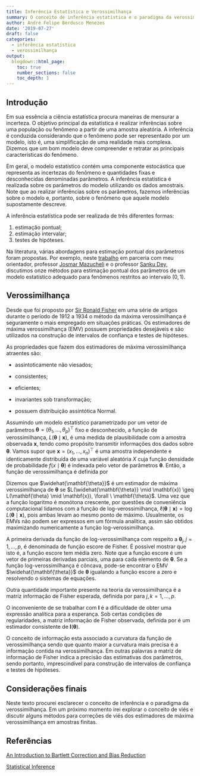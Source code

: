 ```yaml
---
title: Inferência Estatística e Verossimilhança
summary: O conceito de inferência estatística e o paradigma da verossimilhança
author: André Felipe Berdusco Menezes
date: '2019-07-27'
draft: false
categories:
  - inferência estatística
  - verossimilhança
output:
  blogdown::html_page:
    toc: true
    number_sections: false
    toc_depth: 1
---
```



## Introdução

Em sua essência a ciência estatística procura maneiras de mensurar a incerteza.
O objetivo principal da estatística é realizar inferências sobre uma população ou fenômeno a partir de uma amostra
aleatória. A inferência é conduzida considerando que o fenômeno pode ser representado por um modelo, isto é, uma simplificação de
uma realidade mais complexa.
Dizemos que um bom modelo deve compreender e retratar as principais características do fenômeno.

Em geral, o modelo estatístico contém uma componente estocástica que representa as incertezas do fenômeno
e quantidades fixas e desconhecidas denominadas parâmetros.
A inferência estatística é realizada sobre os parâmetros do modelo utilizando os dados amostrais.
Note que ao realizar inferências sobre os parâmetros, fazemos inferências sobre o modelo e, portanto, sobre o fenômeno
que aquele modelo supostamente descreve.

A inferência estatística pode ser realizada de três diferentes formas:

1. estimação pontual;
2. estimação intervalar;
3. testes de hipóteses.

Na literatura, várias abordagens para estimação pontual dos parâmetros foram propostas. Por exemplo, neste
[trabalho](http://www.scielo.br/scielo.php?script=sci_arttext&pid=S0101-74382018000300555&tlng=en)
em parceria com meu orientador, professor [Josmar Mazucheli](http://lattes.cnpq.br/8899185212821611) e o professor [Sanku Dey](https://www.researchgate.net/profile/Sanku_Dey),
discutimos onze métodos para estimação pontual dos parâmetros de um modelo estatístico adequado para fenômenos restritos ao intervalo $(0,1).$

## Verossimilhança

Desde que foi proposto por [Sir Ronald Fisher](https://en.wikipedia.org/wiki/Ronald_Fisher) em uma série de artigos durante o período de 1912 a 1934 o
método da máxima verossimilhança é seguramente o mais empregado em situações práticas.
Os estimadores de máxima verossimilhança (EMV) possuem propriedades desejáveis e são utilizados na construção
de intervalos de confiança e testes de hipóteses.

As propriedades que fazem dos estimadores de máxima verossimilhança atraentes são:

 - assintoticamente não viesados;

 - consistentes;

 - eficientes;

 - invariantes sob transformação;

 - possuem distribuição assintótica Normal.

Assumindo um modelo estatístico parametrizado por um vetor de parâmetros
$\mathbf{\theta} = (\theta_1, \ldots, \theta_p)^\top$ fixo e desconhecido, a função de verossimilhança,
$L(\mathbf{\theta} \mid \mathbf{x})$, é uma medida de plausibilidade com a amostra observada $\mathbf{x}$,
tendo como propósito transmitir informações dos dados sobre $\mathbf{\theta}$.
Vamos supor que $\mathbf{x} = (x_1, \ldots, x_n)^\top$ é uma amostra independente e identicamente
distribuída de uma variável aleatória $X$ cuja função densidade de probabilidade $f(x \mid \mathbf{\theta})$ é
indexada pelo vetor de parâmetros $\mathbf{\theta}$. Então, a função de verossimilhança é definida por
\begin{equation}\label{eq:likelihood}
L(\mathbf{\theta} \mid \mathbf{x}) = \prod_{i=1}^{n}\,f(x_i \mid \mathbf{\theta}).
\end{equation}

Dizemos que $\widehat{\mathbf{\theta}}$ é um estimador de máxima verossimilhança de $\mathbf{\theta}$
se $L(\widehat{\mathbf{\theta}} \mid \mathbf{x}) \geq L(\mathbf{\theta} \mid \mathbf{x}), \forall \ \mathbf{\theta}$.
Uma vez que a função logaritmo é monótona crescente, por questões de conveniência computacional lidamos com a função de log-verossimilhança, $\ell(\mathbf{\theta} \mid \mathbf{x}) = \log  L(\mathbf{\theta} \mid \mathbf{x})$, pois ambas levam ao mesmo ponto de máximo.
Usualmente, os EMVs não podem ser expressos em um fórmula analítica,
assim são obtidos maximizando numericamente a função log-verossimilhança.

A primeira derivada da função de log-verossimilhança com respeito a $\mathbf{\theta}_j, j  = 1, \ldots, p$, é denominada
de função escore de Fisher. É possível mostrar que
\begin{equation*}
\mathbb{E}\left[\dfrac{\textrm{d}}{\textrm{d}\mathbf{\theta}_j}\,\ell(\mathbf{\theta} \mid \mathbf{x})\right] = 0,
\end{equation*}
isto é, a função escore tem média zero. Note que a função escore é um vetor de primeiras derivadas parciais, uma para cada elemento de $\mathbf{\theta}$.
Se a função log-verossimilhança é côncava, pode-se encontrar o EMV $\widehat{\mathbf{\theta}}$ de
$\mathbf{\theta}$ igualando a função escore a zero e resolvendo o sistemas de equações.


Outra quantidade importante presente na teoria da verossimilhança é a matriz informação de Fisher esperada, definida por
\begin{equation}\label{eq:fisher-esp}
\mathbf{I}\left(\mathbf{\theta}\right) = \mathbb{E}\left [-\dfrac{\partial^2}{\partial\mathbf{\theta}_j\,\partial\mathbf{\theta}_k} \log f(x \mid \mathbf{\theta})\right]
\end{equation}
para $j, k = 1, \ldots, p$.

O inconveniente de se trabalhar com $\mathbf{I}$ é a dificuldade de obter uma expressão analítica para a esperança.
Sob certas condições de regularidades, a matriz informação de Fisher observada,
definida por
\begin{equation}\label{eq:fisher-obs}
\mathbf{H}\left(\mathbf{\theta}\right) = -\dfrac{\partial}{\partial\mathbf{\theta}_j\,\partial\mathbf{\theta}_k} \log f(x_i \mid \mathbf{\theta}), %\at[\big]{\mathbf{\theta}=\widehat{\mathbf{\theta}}}
\end{equation}
é um estimador consistente de $\mathbf{I}\left(\mathbf{\theta}\right)$.

O conceito de informação esta associado a curvatura da função de verossimilhança sendo que quanto maior a curvatura mais precisa é a informação contida na verossimilhança. Em outras palavras a matriz de informação de Fisher indica
a precisão das estimativas dos parâmetros, sendo portanto, imprescindível para construção de intervalos de confiança e testes de hipóteses.


## Considerações finais
Neste texto procurei esclarecer o conceito de inferência e o paradigma da verossimilhança.
Em um próximo momento irei explorar o conceito de viés e discutir alguns métodos
para correções de viés dos estimadores de máxima verossimilhança em amostras finitas.

## Referências
[An Introduction to Bartlett Correction and Bias Reduction](https://www.springer.com/gp/book/9783642552540)

[Statistical Inference](https://www.amazon.com.br/Statistical-Inference-George-Casella/dp/0534243126)
